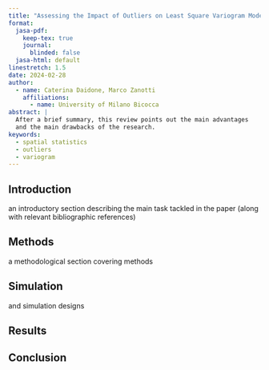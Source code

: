 ```yaml
---
title: "Assessing the Impact of Outliers on Least Square Variogram Model"
format:
  jasa-pdf:
    keep-tex: true  
    journal:
      blinded: false
  jasa-html: default
linestretch: 1.5
date: 2024-02-28
author:
  - name: Caterina Daidone, Marco Zanotti
    affiliations:
      - name: University of Milano Bicocca
abstract: |
  After a brief summary, this review points out the main advantages 
  and the main drawbacks of the research.
keywords:
  - spatial statistics
  - outliers
  - variogram
---
```


<!-- Samples from a Gaussian random process can be simulated using the function grf  -->
<!-- of the R library geoR or using the library Fields (search the web to explore  -->
<!-- other R-functions).  -->
<!-- Alternately you can implement your own code to simulate the data using the  -->
<!-- Cholesky decomposition (chol and rnorm functions in the base R package).  -->
<!-- In any case, briefly describe the method that you used to simulate your data  -->
<!-- in your paper. -->

<!-- Assess the impact of outliers on least squares estimates of the variogram model  -->
<!-- parameters using a short simulation study. Compare the LS estimates based on  -->
<!-- the empirical variogram with those obtained using the robust variograms proposed  -->
<!-- by Cressie and Hawkins (1980) (see Cressie’s book page 69 and page 75 equations  -->
<!-- 2.4.12 and 2.4.13). -->


<!-- # Cressie, N. and Hawkins, D. M. (1980) Robust Estimation of the Variogram: I. Mathematical Geology, 12, 115–125. -->
<!-- # Dowd, P. A. (1984) The variogram and kriging: Robust and resistant estimators. In Geostatistics for Natural Resources Characterization, Verly, G., David, M., Journel, A. and Marechal, A. (Eds.) Dordrecht: D. Reidel Publishing Company, Part I, 1, 91–106. -->
<!-- # Genton, M. (1998) Highly Robust Variogram Estimation. Mathematical Geology, 30, 213–220. -->



## Introduction

an introductory section describing the main task tackled in the paper (along with relevant bibliographic references) 



## Methods

a methodological section covering methods 

<!-- # https://www.rdocumentation.org/packages/sortinghat/versions/0.1/topics/simdata_contaminated -->

<!-- # The empirical semivariogram is created by averaging the squared differences  -->
<!-- # between pairs of points that are approximately the same distance apart.   -->
<!-- # Even a few outliers can heavily influence this average (particularly because  -->
<!-- # you're squaring the difference).  -->
<!-- #  -->
<!-- # Outliers are almost always problematic for kriging, but they're particularly  -->
<!-- # bad when the outliers are scattered randomly throughout the study region  -->
<!-- # (rather than being clustered together).  This is because randomly scattered  -->
<!-- # outliers will affect the empirical semivariances at small distances (because  -->
<!-- # they might be right next to low values), but if the outliers are clustered,  -->
<!-- # the squared difference between two outliers might still be small, allowing for  -->
<!-- # accurate semivariogram estimation at small distances (which is the most  -->
<!-- # important part of the semivariogram because closer neighbors get the highest weights). -->


## Simulation

and simulation designs



## Results
    


## Conclusion

 
